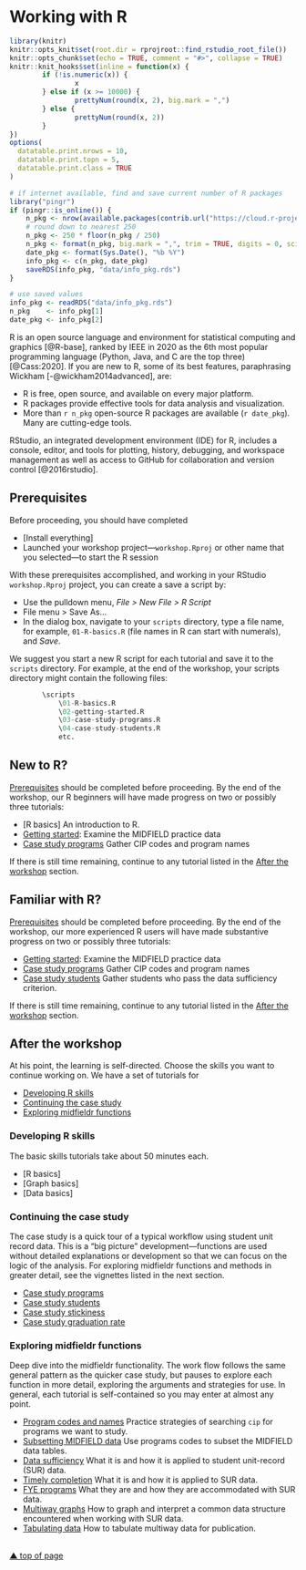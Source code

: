 # Working with R {#work-with-R}

```r
library(knitr)
knitr::opts_knit$set(root.dir = rprojroot::find_rstudio_root_file())
knitr::opts_chunk$set(echo = TRUE, comment = "#>", collapse = TRUE) 
knitr::knit_hooks$set(inline = function(x) {
        if (!is.numeric(x)) { 
                x 
        } else if (x >= 10000) { 
                prettyNum(round(x, 2), big.mark = ",")
        } else {
                prettyNum(round(x, 2))
        }
})
options(
  datatable.print.nrows = 10,
  datatable.print.topn = 5,
  datatable.print.class = TRUE
)
```

```r
# if internet available, find and save current number of R packages
library("pingr")
if (pingr::is_online()) {
	n_pkg <- nrow(available.packages(contrib.url("https://cloud.r-project.org/")))
	# round down to nearest 250
	n_pkg <- 250 * floor(n_pkg / 250)
	n_pkg <- format(n_pkg, big.mark = ",", trim = TRUE, digits = 0, scientific = FALSE)
	date_pkg <- format(Sys.Date(), "%b %Y")
	info_pkg <- c(n_pkg, date_pkg)
	saveRDS(info_pkg, "data/info_pkg.rds")
}

# use saved values 
info_pkg <- readRDS("data/info_pkg.rds")
n_pkg    <- info_pkg[1]
date_pkg <- info_pkg[2]
```

R is an open source language and environment for statistical computing and graphics [@R-base], ranked by IEEE in 2020 as the 6th most popular programming language (Python, Java, and C are the top three) [@Cass:2020]. If you are new to R, some of its best features, paraphrasing Wickham  [-@wickham2014advanced], are: 

- R is free, open source, and available on every major platform. 
- R packages provide effective tools for data analysis and visualization. 
- More than `r n_pkg` open-source R packages are available (`r date_pkg`). Many are cutting-edge tools. 

RStudio, an integrated development environment (IDE) for R, includes a console, editor, and tools for plotting, history, debugging, and workspace management as well as access to GitHub for collaboration and version control  [@2016rstudio]. 




## Prerequisites {#prerequisites}

Before proceeding, you should have completed

- [Install everything]    
- Launched your workshop project---`workshop.Rproj` or other name that you selected---to start the R session     

With these prerequisites accomplished, and working in your RStudio  `workshop.Rproj` project, you can create a save a script by:

- Use the pulldown menu, _File &gt; New File &gt; R Script_ 
- File menu > Save As... 
- In the dialog box, navigate to your `scripts` directory, type a file name, for example, `01-R-basics.R` (file names in R can start with numerals), and _Save_. 

We suggest you start a new R script for each tutorial and save it to the `scripts` directory. For example, at the end of the workshop, your scripts directory might contain the following files:     

``` r
        \scripts    
            \01-R-basics.R    
            \02-getting-started.R    
            \03-case-study-programs.R    
            \04-case-study-students.R     
            etc.  
```



## New to R? 

[Prerequisites] should be completed before proceeding. By the end of the workshop, our R beginners will have made progress on two or possibly three tutorials:  

- [R basics] An introduction to R. 
- [Getting started](https://midfieldr.github.io/midfieldr/articles/art-000-getting-started.html){target="_blank"}: Examine the MIDFIELD practice data  
- [Case study programs](https://midfieldr.github.io/midfieldr/articles/art-002-case-study-programs.html){target="_blank"} Gather CIP codes and program names

If there is still time remaining, continue to any tutorial listed in the [After the workshop] section.  













## Familiar with R? 

[Prerequisites] should be completed before proceeding. By the end of the workshop, our more experienced R users will have made substantive progress on two or possibly three tutorials: 

- [Getting started](https://midfieldr.github.io/midfieldr/articles/art-000-getting-started.html){target="_blank"}: Examine the MIDFIELD practice data  
- [Case study programs](https://midfieldr.github.io/midfieldr/articles/art-002-case-study-programs.html){target="_blank"} Gather CIP codes and program names 
- [Case study students](https://midfieldr.github.io/midfieldr/articles/art-004-case-study-students.html){target="_blank"} Gather students who pass the data sufficiency criterion. 



If there is still time remaining, continue to any tutorial listed in the [After the workshop] section.  
 
 
 
 
## After the workshop 

At his point, the learning is self-directed. Choose the skills you want to continue working on. We have a set of tutorials for 

- [Developing R skills] 
- [Continuing the case study]
- [Exploring midfieldr functions]





### Developing R skills

The basic skills tutorials take about 50 minutes each. 

- [R basics] 
- [Graph basics]  
- [Data basics]   





### Continuing the case study

The case study is a quick tour of a typical workflow using student unit record data. This is a “big picture” development---functions are used without detailed explanations or development so that we can focus on the logic of the analysis. For exploring midfieldr functions and methods in greater detail, see the vignettes listed in the next section.  

- [Case study programs](https://midfieldr.github.io/midfieldr/articles/art-002-case-study-programs.html){target="_blank"}
- [Case study students](https://midfieldr.github.io/midfieldr/articles/art-004-case-study-students.html){target="_blank"} 
- [Case study stickiness](https://midfieldr.github.io/midfieldr/articles/art-006-case-study-stickiness.html){target="_blank"} 
- [Case study graduation rate](https://midfieldr.github.io/midfieldr/articles/art-008-case-study-grad-rate.html){target="_blank"}





### Exploring midfieldr functions

Deep dive into the midfieldr functionality. The work flow follows the same general pattern as the quicker case study, but pauses to explore each function in more detail, exploring the arguments and strategies for use. In general, each tutorial is self-contained so you may enter at almost any point. 

- [Program codes and names](https://midfieldr.github.io/midfieldr/articles/art-010-program-codes.html){target="_blank"} Practice strategies of searching `cip` for programs we want to study. 
- [Subsetting MIDFIELD data](https://midfieldr.github.io/midfieldr/articles/art-015-subsetting-midfield-data.html){target="_blank"} Use programs codes to subset the MIDFIELD data tables. 
- [Data sufficiency](https://midfieldr.github.io/midfieldr/articles/art-020-data-sufficiency.html){target="_blank"} What it is and how it is applied to student unit-record (SUR) data. 
- [Timely completion](https://midfieldr.github.io/midfieldr/articles/art-030-timely-completion.html){target="_blank"} What it is and how it is applied to SUR data. 
- [FYE programs](https://midfieldr.github.io/midfieldr/articles/art-040-fye-programs.html){target="_blank"} What they are and how they are accommodated with SUR data. 
- [Multiway graphs](https://midfieldr.github.io/midfieldr/articles/art-050-multiway-graphs.html){target="_blank"} How to graph and interpret a common data structure encountered when working with SUR data. 
- [Tabulating data](https://midfieldr.github.io/midfieldr/articles/art-060-tabulating-data.html){target="_blank"} How to tabulate multiway data for publication. 









<br>
[&#9650; top of page](#start-with-R)
